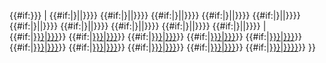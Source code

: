 {{#if:{{{lang|{{{l|}}}}}}<!--
-->|<!--
   -->{{#if:{{{1|}}}|{{{a|}}}{{Wikt-lang|{{{lang|{{{l|}}}}}}|{{{1|}}}|{{{1a|}}}}}}}<!--
   -->{{#if:{{{2|}}}|{{{a|}}}{{Wikt-lang|{{{lang|{{{l|}}}}}}|{{{2|}}}|{{{2a|}}}}}}}<!--
   -->{{#if:{{{3|}}}|{{{a|}}}{{Wikt-lang|{{{lang|{{{l|}}}}}}|{{{3|}}}|{{{3a|}}}}}}}<!--
   -->{{#if:{{{4|}}}|{{{a|}}}{{Wikt-lang|{{{lang|{{{l|}}}}}}|{{{4|}}}|{{{4a|}}}}}}}<!--
   -->{{#if:{{{5|}}}|{{{a|}}}{{Wikt-lang|{{{lang|{{{l|}}}}}}|{{{5|}}}|{{{5a|}}}}}}}<!--
   -->{{#if:{{{6|}}}|{{{a|}}}{{Wikt-lang|{{{lang|{{{l|}}}}}}|{{{6|}}}|{{{6a|}}}}}}}<!--
   -->{{#if:{{{7|}}}|{{{a|}}}{{Wikt-lang|{{{lang|{{{l|}}}}}}|{{{7|}}}|{{{7a|}}}}}}}<!--
   -->{{#if:{{{8|}}}|{{{a|}}}{{Wikt-lang|{{{lang|{{{l|}}}}}}|{{{8|}}}|{{{8a|}}}}}}}<!--
   -->{{#if:{{{9|}}}|{{{a|}}}{{Wikt-lang|{{{lang|{{{l|}}}}}}|{{{9|}}}|{{{9a|}}}}}}}<!--
   -->{{#if:{{{10|}}}|{{{a|}}}{{Wikt-lang|{{{lang|{{{l|}}}}}}|{{{10|}}}|{{{10a|}}}}}}}<!--
-->|<!--
   -->{{#if:{{{1|}}}|[[Wikt:{{{1|}}}|{{{1a|{{{1|}}}}}}]]}}<!--
   -->{{#if:{{{2|}}}|{{{a|}}}[[Wikt:{{{2|}}}|{{{2a|{{{2|}}}}}}]]}}<!--
   -->{{#if:{{{3|}}}|{{{a|}}}[[Wikt:{{{3|}}}|{{{3a|{{{3|}}}}}}]]}}<!--
   -->{{#if:{{{4|}}}|{{{a|}}}[[Wikt:{{{4|}}}|{{{4a|{{{4|}}}}}}]]}}<!--
   -->{{#if:{{{5|}}}|{{{a|}}}[[Wikt:{{{5|}}}|{{{5a|{{{5|}}}}}}]]}}<!--
   -->{{#if:{{{6|}}}|{{{a|}}}[[Wikt:{{{6|}}}|{{{6a|{{{6|}}}}}}]]}}<!--
   -->{{#if:{{{7|}}}|{{{a|}}}[[Wikt:{{{7|}}}|{{{7a|{{{7|}}}}}}]]}}<!--
   -->{{#if:{{{8|}}}|{{{a|}}}[[Wikt:{{{8|}}}|{{{8a|{{{8|}}}}}}]]}}<!--
   -->{{#if:{{{9|}}}|{{{a|}}}[[Wikt:{{{9|}}}|{{{9a|{{{9|}}}}}}]]}}<!--
   -->{{#if:{{{10|}}}|{{{a|}}}[[Wikt:{{{10|}}}|{{{10a|{{{10|}}}}}}}]]}}<!--
-->}}<noinclude>{{doc}}</noinclude>
